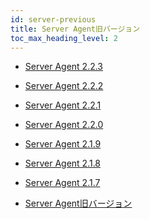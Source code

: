 ```yaml
---
id: server-previous
title: Server Agent旧バージョン
toc_max_heading_level: 2
---
```


-   [Server Agent 2.2.3](server-2.2.3)

-   [Server Agent 2.2.2](server-2.2.2)

-   [Server Agent 2.2.1](server-2.2.1)

-   [Server Agent 2.2.0](server-2.2.0)

-   [Server Agent 2.1.9](server-2.1.9)

-   [Server Agent 2.1.8](server-2.1.8)

-   [Server Agent 2.1.7](server-2.1.7)

-   [Server Agent旧バージョン](https://deprecated-docs.whatap.io/kr/releasenotes/#server-agent-release-notes)
